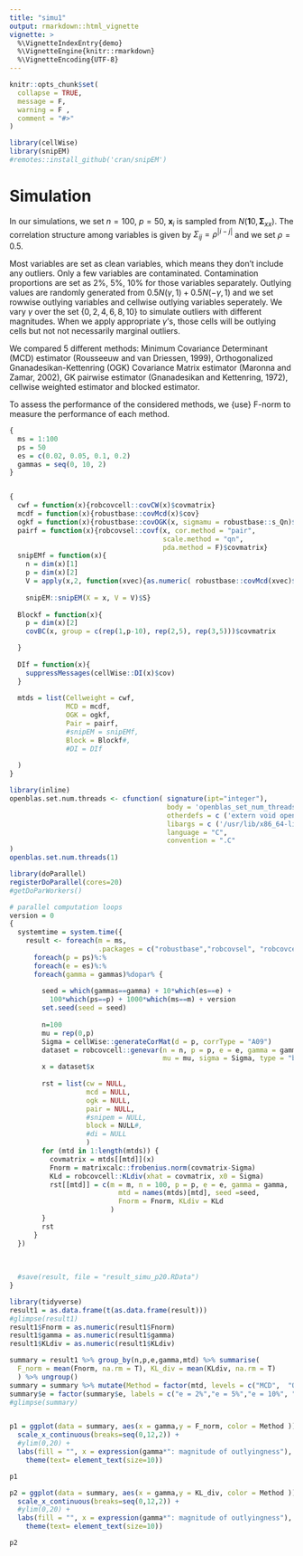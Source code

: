```yaml
---
title: "simu1"
output: rmarkdown::html_vignette
vignette: >
  %\VignetteIndexEntry{demo}
  %\VignetteEngine{knitr::rmarkdown}
  %\VignetteEncoding{UTF-8}
---
```


```r
knitr::opts_chunk$set(
  collapse = TRUE, 
  message = F, 
  warning = F , 
  comment = "#>"
)
```

```r
library(cellWise)
library(snipEM)
#remotes::install_github('cran/snipEM')
```


# Simulation
In our simulations, we set $n = 100$, $p = 50$, $\mathbf{x}_i$ is sampled from $N(\pmb 10,\pmb\Sigma_{xx})$. The correlation structure among variables is given by $\Sigma _{ij} = \rho^{|i-j|}$ and we set $\rho = 0.5$. 

Most variables are set as clean variables, which means they don't include any outliers. Only a few variables are contaminated. Contamination proportions are set as $2\%$, $5\%$, $10\%$ for those variables separately. Outlying values are randomly generated from $0.5 N(\gamma, 1)+ 0.5N(-\gamma, 1)$ and we set rowwise outlying variables and cellwise outlying variables seperately. We vary $\gamma$ over the set $\{0,2,4,6,8,10\}$ to simulate outliers with different magnitudes. When we apply appropriate $\gamma$'s, those cells will be outlying cells but not not necessarily marginal outliers.

We compared 5 different methods: Minimum Covariance Determinant (MCD) estimator (Rousseeuw and van Driessen, 1999), Orthogonalized Gnanadesikan-Kettenring (OGK) Covariance Matrix estimator (Maronna and Zamar, 2002), GK pairwise estimator (Gnanadesikan and Kettenring, 1972), cellwise weighted estimator and blocked estimator. 

To assess the performance of the considered methods, we {use} F-norm to measure the performance of each method.


```r

{
  ms = 1:100
  ps = 50
  es = c(0.02, 0.05, 0.1, 0.2)
  gammas = seq(0, 10, 2)
}


{
  cwf = function(x){robcovcell::covCW(x)$covmatrix}
  mcdf = function(x){robustbase::covMcd(x)$cov}
  ogkf = function(x){robustbase::covOGK(x, sigmamu = robustbase::s_Qn)$cov}
  pairf = function(x){robcovsel::covf(x, cor.method = "pair", 
                                      scale.method = "qn", 
                                      pda.method = F)$covmatrix}
  snipEMf = function(x){
    n = dim(x)[1]
    p = dim(x)[2]
    V = apply(x,2, function(xvec){as.numeric( robustbase::covMcd(xvec)$mcd.wt )} )
    
    snipEM::snipEM(X = x, V = V)$S}
  
  Blockf = function(x){
    p = dim(x)[2]
    covBC(x, group = c(rep(1,p-10), rep(2,5), rep(3,5)))$covmatrix

  }
  
  DIf = function(x){
    suppressMessages(cellWise::DI(x)$cov)
  }
  
  mtds = list(Cellweight = cwf, 
              MCD = mcdf,
              OGK = ogkf,
              Pair = pairf,
              #snipEM = snipEMf,
              Block = Blockf#,
              #DI = DIf
              
  )
}

```

```r
library(inline)
openblas.set.num.threads <- cfunction( signature(ipt="integer"),
                                       body = 'openblas_set_num_threads(*ipt);',
                                       otherdefs = c ('extern void openblas_set_num_threads(int);'),
                                       libargs = c ('/usr/lib/x86_64-linux-gnu/openblas-pthread/libblas.so'),
                                       language = "C",
                                       convention = ".C"
)
openblas.set.num.threads(1)
```





```r

library(doParallel)
registerDoParallel(cores=20)
#getDoParWorkers()

# parallel computation loops
version = 0
{
  systemtime = system.time({
    result <- foreach(m = ms, 
                      .packages = c("robustbase","robcovsel", "robcovcell"))%:%
      foreach(p = ps)%:%
      foreach(e = es)%:%
      foreach(gamma = gammas)%dopar% {
        
        seed = which(gammas==gamma) + 10*which(es==e) +
          100*which(ps==p) + 1000*which(ms==m) + version 
        set.seed(seed = seed)
        
        n=100
        mu = rep(0,p)
        Sigma = cellWise::generateCorMat(d = p, corrType = "A09")
        dataset = robcovcell::genevar(n = n, p = p, e = e, gamma = gamma, 
                                      mu = mu, sigma = Sigma, type = "blocked")
        x = dataset$x
        
        rst = list(cw = NULL, 
                   mcd = NULL, 
                   ogk = NULL, 
                   pair = NULL,
                   #snipem = NULL,
                   block = NULL#,
                   #di = NULL
                   )
        for (mtd in 1:length(mtds)) {
          covmatrix = mtds[[mtd]](x)
          Fnorm = matrixcalc::frobenius.norm(covmatrix-Sigma)
          KLd = robcovcell::KLdiv(xhat = covmatrix, x0 = Sigma)
          rst[[mtd]] = c(m = m, n = 100, p = p, e = e, gamma = gamma, 
                           mtd = names(mtds)[mtd], seed =seed,  
                           Fnorm = Fnorm, KLdiv = KLd
                         )
        }
        rst
      }
  })
  
  
  
  #save(result, file = "result_simu_p20.RData")
}
```

```r
library(tidyverse)
result1 = as.data.frame(t(as.data.frame(result)))
#glimpse(result1)
result1$Fnorm = as.numeric(result1$Fnorm)
result1$gamma = as.numeric(result1$gamma)
result1$KLdiv = as.numeric(result1$KLdiv)

summary = result1 %>% group_by(n,p,e,gamma,mtd) %>% summarise(
  F_norm = mean(Fnorm, na.rm = T), KL_div = mean(KLdiv, na.rm = T)
  ) %>% ungroup()
summary = summary %>% mutate(Method = factor(mtd, levels = c("MCD",  "OGK", "Pair","snipEM", "Cellweight", "Block","DI")))
summary$e = factor(summary$e, labels = c("e = 2%","e = 5%","e = 10%", "e = 20%"))
#glimpse(summary)


p1 = ggplot(data = summary, aes(x = gamma,y = F_norm, color = Method ))+geom_line()+geom_point()+facet_wrap(~e, ncol = 4, scales = "free") +
  scale_x_continuous(breaks=seq(0,12,2)) +
  #ylim(0,20) +
  labs(fill = "", x = expression(gamma*": magnitude of outlyingness"), y = expression(Fnorm))+ 
    theme(text= element_text(size=10))

p1


```

```r
p2 = ggplot(data = summary, aes(x = gamma,y = KL_div, color = Method ))+geom_line()+geom_point()+facet_wrap(~e, ncol = 4, scales = "free") +
  scale_x_continuous(breaks=seq(0,12,2)) +
  #ylim(0,20) +
  labs(fill = "", x = expression(gamma*": magnitude of outlyingness"), y = expression(KLdiv))+ 
    theme(text= element_text(size=10))

p2
```


